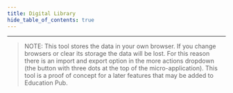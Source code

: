 ```yaml
---
title: Digital Library
hide_table_of_contents: true
---
```



<BookLibraryApp />

---

> NOTE: This tool stores the data in your own browser. If you change browsers or clear its storage the data will be lost. For this reason there is an import and export option in the more actions dropdown (the button with three dots at the top of the micro-application). This tool is a proof of concept for a later features that may be added to Education Pub.
